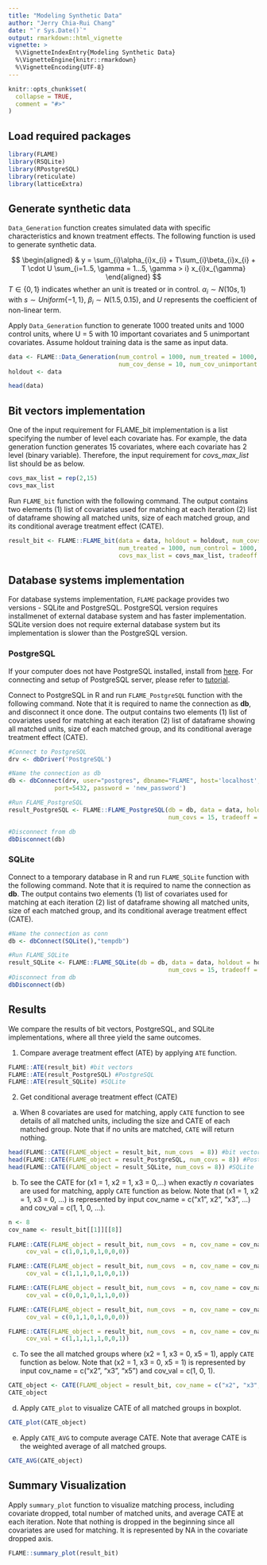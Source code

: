 ```yaml
---
title: "Modeling Synthetic Data"
author: "Jerry Chia-Rui Chang"
date: "`r Sys.Date()`"
output: rmarkdown::html_vignette
vignette: >
  %\VignetteIndexEntry{Modeling Synthetic Data}
  %\VignetteEngine{knitr::rmarkdown}
  %\VignetteEncoding{UTF-8}
---
```


```r
knitr::opts_chunk$set(
  collapse = TRUE,
  comment = "#>"
)
```


## Load required packages

```r
library(FLAME)
library(RSQLite)
library(RPostgreSQL)
library(reticulate)
library(latticeExtra)
```

## Generate synthetic data

`Data_Generation` function creates simulated data with specific characteristics and known treatment effects. The following function is used to generate synthetic data.  

\newline

$$
\begin{aligned}
& y = \sum_{i}\alpha_{i}x_{i} + T\sum_{i}\beta_{i}x_{i} + T \cdot U \sum_{i=1..5, \gamma = 1...5, \gamma > i} x_{i}x_{\gamma}
\end{aligned}
$$
$T \in \{0,1\}$ indicates whether an unit is treated or in control. $\alpha_{i} \sim N(10s, 1)$ with $s \sim Uniform\{-1,1\}$, $\beta_{i} \sim N(1.5,0.15)$, and $U$ represents the coefficient of non-linear term.  

\newline
  
Apply `Data_Generation` function to generate 1000 treated units and 1000 control units, where U = 5 with 10 important covariates and 5 unimportant covariates. Assume holdout training data is the same as input data.  
```r
data <- FLAME::Data_Generation(num_control = 1000, num_treated = 1000,
                               num_cov_dense = 10, num_cov_unimportant = 5, U = 5)
holdout <- data 
```

\newline

```r
head(data)
```

## Bit vectors implementation

One of the input requirement for FLAME_bit implementation is a list specifying the number of level each covariate has. For example, the data generation function generates 15 covariates, where each covariate has 2 level (binary variable). Therefore, the input requirement for *covs_max_list* list should be as below.  
```r
covs_max_list = rep(2,15)
covs_max_list
```
\newline  

Run `FLAME_bit` function with the following command. The output contains two elements (1) list of covariates used for matching at each iteration (2) list of dataframe showing all matched units, size of each matched group, and its conditional average treatment effect (CATE).  
```r
result_bit <- FLAME::FLAME_bit(data = data, holdout = holdout, num_covs = 15,
                               num_treated = 1000, num_control = 1000, 
                               covs_max_list = covs_max_list, tradeoff = 0.1)
```

## Database systems implementation 

For database systems implementation, `FLAME` package provides two versions - SQLite and PostgreSQL. PostgreSQL version requires installmenet of external database system and has faster implementation. SQLite version does not require external database system but its implementation is slower than the PostgreSQL version.  

### PostgreSQL

If your computer does not have PostgreSQL installed, install from [here](https://www.postgresql.org/download/). For connecting and setup of PostgreSQL server, please refer to [tutorial](http://www.postgresqltutorial.com/connect-to-postgresql-database/).  

\newline

Connect to PostgreSQL in R and run `FLAME_PostgreSQL` function with the following command. Note that it is required to name the connection as **db**, and disconnect it once done. The output contains two elements (1) list of covariates used for matching at each iteration (2) list of dataframe showing all matched units, size of each matched group, and its conditional average treatment effect (CATE).  
```r
#Connect to PostgreSQL
drv <- dbDriver('PostgreSQL')

#Name the connection as db
db <- dbConnect(drv, user="postgres", dbname="FLAME", host='localhost',
             port=5432, password = 'new_password')

#Run FLAME_PostgreSQL 
result_PostgreSQL <- FLAME::FLAME_PostgreSQL(db = db, data = data, holdout = holdout,
                                             num_covs = 15, tradeoff = 0.1)

#Disconnect from db
dbDisconnect(db)
```


### SQLite

Connect to a temporary database in R and run `FLAME_SQLite` function with the following command. Note that it is required to name the connection as **db**. The output contains two elements (1) list of covariates used for matching at each iteration (2) list of dataframe showing all matched units, size of each matched group, and its conditional average treatment effect (CATE).  
```r
#Name the connection as conn
db <- dbConnect(SQLite(),"tempdb") 

#Run FLAME_SQLite
result_SQLite <- FLAME::FLAME_SQLite(db = db, data = data, holdout = holdout,
                                             num_covs = 15, tradeoff = 0.1)
#Disconnect from db
dbDisconnect(db)
```

## Results

We compare the results of bit vectors, PostgreSQL, and SQLite implementations, where all three yield the same outcomes.  

\newline 

1. Compare average treatment effect (ATE) by applying `ATE` function.
```r
FLAME::ATE(result_bit) #bit vectors
FLAME::ATE(result_PostgreSQL) #PostgreSQL
FLAME::ATE(result_SQLite) #SQLite
```

\newline 

2. Get conditional average treatment effect (CATE)

\newline

a. When 8 covariates are used for matching, apply `CATE` function to see details of all matched units, including the size and CATE of each matched group. Note that if no units are matched, `CATE` will return nothing.  
```r
head(FLAME::CATE(FLAME_object = result_bit, num_covs  = 8)) #bit vectors
head(FLAME::CATE(FLAME_object = result_PostgreSQL, num_covs = 8)) #PostgreSQL
head(FLAME::CATE(FLAME_object = result_SQLite, num_covs = 8)) #SQLite
```

\newline  

b. To see the CATE for (x1 = 1, x2 = 1, x3 = 0,...) when exactly $n$ covariates are used for matching, apply `CATE` function as below. Note that (x1 = 1, x2 = 1, x3 = 0, ...) is represented by input cov_name = c("x1", x2", "x3", ...) and cov_val = c(1, 1, 0, ...).

```r
n <- 8
cov_name <- result_bit[[1]][[8]]
  
FLAME::CATE(FLAME_object = result_bit, num_covs  = n, cov_name = cov_name, 
     cov_val = c(1,0,1,0,1,0,0,0))

FLAME::CATE(FLAME_object = result_bit, num_covs  = n, cov_name = cov_name, 
     cov_val = c(1,1,1,0,1,0,0,1))

FLAME::CATE(FLAME_object = result_bit, num_covs  = n, cov_name = cov_name, 
     cov_val = c(0,0,1,0,1,1,0,0))

FLAME::CATE(FLAME_object = result_bit, num_covs  = n, cov_name = cov_name, 
     cov_val = c(0,1,1,0,1,0,0,0))

FLAME::CATE(FLAME_object = result_bit, num_covs  = n, cov_name = cov_name, 
     cov_val = c(1,1,1,1,1,0,0,1))
```

c. To see the all matched groups where (x2 = 1, x3 = 0, x5 = 1), apply `CATE` function as below. Note that (x2 = 1, x3 = 0, x5 = 1) is represented by input cov_name = c("x2", "x3", "x5") and cov_val = c(1, 0, 1).

```r
CATE_object <- CATE(FLAME_object = result_bit, cov_name = c("x2", "x3", "x5"), cov_val = c(1, 0, 1))
CATE_object
```


d. Apply `CATE_plot` to visualize CATE of all matched groups in boxplot.
```r
CATE_plot(CATE_object)
```


\newline 

e. Apply `CATE_AVG` to compute average CATE. Note that average CATE is the weighted average of all matched groups.  
```r
CATE_AVG(CATE_object) 
```

## Summary Visualization  

Apply `summary_plot` function to visualize matching process, including covariate dropped, total number of matched units, and average CATE at each iteration. Note that nothing is dropped in the beginning since all covariates are used for matching. It is represented by NA in the covariate dropped axis.  

```r
FLAME::summary_plot(result_bit)
```
